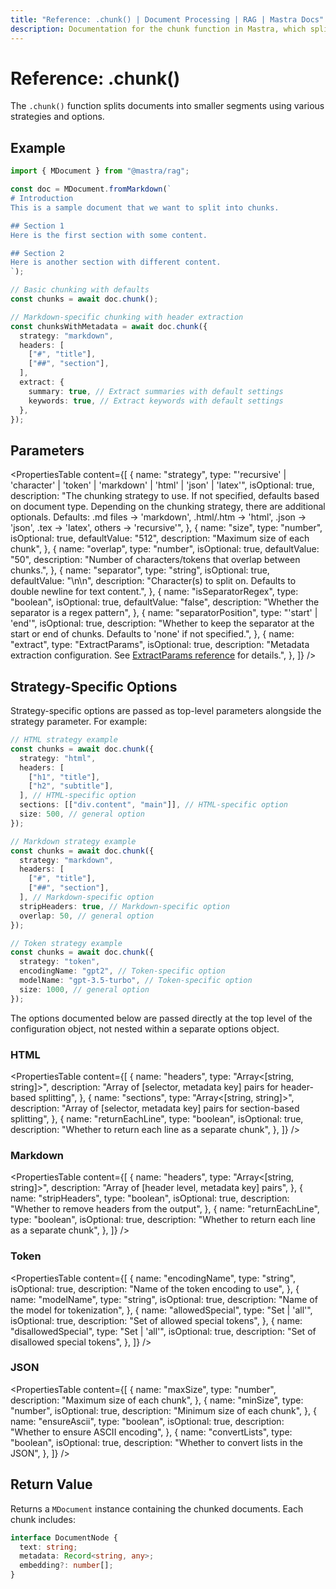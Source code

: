 ```yaml
---
title: "Reference: .chunk() | Document Processing | RAG | Mastra Docs"
description: Documentation for the chunk function in Mastra, which splits documents into smaller segments using various strategies.
---
```


# Reference: .chunk()

The `.chunk()` function splits documents into smaller segments using various strategies and options.

## Example

```typescript
import { MDocument } from "@mastra/rag";

const doc = MDocument.fromMarkdown(`
# Introduction
This is a sample document that we want to split into chunks.

## Section 1
Here is the first section with some content.

## Section 2 
Here is another section with different content.
`);

// Basic chunking with defaults
const chunks = await doc.chunk();

// Markdown-specific chunking with header extraction
const chunksWithMetadata = await doc.chunk({
  strategy: "markdown",
  headers: [
    ["#", "title"],
    ["##", "section"],
  ],
  extract: {
    summary: true, // Extract summaries with default settings
    keywords: true, // Extract keywords with default settings
  },
});
```

## Parameters

<PropertiesTable
  content={[
    {
      name: "strategy",
      type: "'recursive' | 'character' | 'token' | 'markdown' | 'html' | 'json' | 'latex'",
      isOptional: true,
      description:
        "The chunking strategy to use. If not specified, defaults based on document type. Depending on the chunking strategy, there are additional optionals. Defaults: .md files → 'markdown', .html/.htm → 'html', .json → 'json', .tex → 'latex', others → 'recursive'",
    },
    {
      name: "size",
      type: "number",
      isOptional: true,
      defaultValue: "512",
      description: "Maximum size of each chunk",
    },
    {
      name: "overlap",
      type: "number",
      isOptional: true,
      defaultValue: "50",
      description: "Number of characters/tokens that overlap between chunks.",
    },
    {
      name: "separator",
      type: "string",
      isOptional: true,
      defaultValue: "\\n\\n",
      description:
        "Character(s) to split on. Defaults to double newline for text content.",
    },
    {
      name: "isSeparatorRegex",
      type: "boolean",
      isOptional: true,
      defaultValue: "false",
      description: "Whether the separator is a regex pattern",
    },
    {
      name: "separatorPosition",
      type: "'start' | 'end'",
      isOptional: true,
      description:
        "Whether to keep the separator at the start or end of chunks. Defaults to 'none' if not specified.",
    },
    {
      name: "extract",
      type: "ExtractParams",
      isOptional: true,
      description:
        "Metadata extraction configuration. See [ExtractParams reference](./extract-params) for details.",
    },
  ]}
/>

## Strategy-Specific Options

Strategy-specific options are passed as top-level parameters alongside the strategy parameter. For example:

```typescript showLineNumbers copy
// HTML strategy example
const chunks = await doc.chunk({
  strategy: "html",
  headers: [
    ["h1", "title"],
    ["h2", "subtitle"],
  ], // HTML-specific option
  sections: [["div.content", "main"]], // HTML-specific option
  size: 500, // general option
});

// Markdown strategy example
const chunks = await doc.chunk({
  strategy: "markdown",
  headers: [
    ["#", "title"],
    ["##", "section"],
  ], // Markdown-specific option
  stripHeaders: true, // Markdown-specific option
  overlap: 50, // general option
});

// Token strategy example
const chunks = await doc.chunk({
  strategy: "token",
  encodingName: "gpt2", // Token-specific option
  modelName: "gpt-3.5-turbo", // Token-specific option
  size: 1000, // general option
});
```

The options documented below are passed directly at the top level of the configuration object, not nested within a separate options object.

### HTML

<PropertiesTable
  content={[
    {
      name: "headers",
      type: "Array<[string, string]>",
      description:
        "Array of [selector, metadata key] pairs for header-based splitting",
    },
    {
      name: "sections",
      type: "Array<[string, string]>",
      description:
        "Array of [selector, metadata key] pairs for section-based splitting",
    },
    {
      name: "returnEachLine",
      type: "boolean",
      isOptional: true,
      description: "Whether to return each line as a separate chunk",
    },
  ]}
/>

### Markdown

<PropertiesTable
  content={[
    {
      name: "headers",
      type: "Array<[string, string]>",
      description: "Array of [header level, metadata key] pairs",
    },
    {
      name: "stripHeaders",
      type: "boolean",
      isOptional: true,
      description: "Whether to remove headers from the output",
    },
    {
      name: "returnEachLine",
      type: "boolean",
      isOptional: true,
      description: "Whether to return each line as a separate chunk",
    },
  ]}
/>

### Token

<PropertiesTable
  content={[
    {
      name: "encodingName",
      type: "string",
      isOptional: true,
      description: "Name of the token encoding to use",
    },
    {
      name: "modelName",
      type: "string",
      isOptional: true,
      description: "Name of the model for tokenization",
    },
    {
      name: "allowedSpecial",
      type: "Set<string> | 'all'",
      isOptional: true,
      description: "Set of allowed special tokens",
    },
    {
      name: "disallowedSpecial",
      type: "Set<string> | 'all'",
      isOptional: true,
      description: "Set of disallowed special tokens",
    },
  ]}
/>

### JSON

<PropertiesTable
  content={[
    {
      name: "maxSize",
      type: "number",
      description: "Maximum size of each chunk",
    },
    {
      name: "minSize",
      type: "number",
      isOptional: true,
      description: "Minimum size of each chunk",
    },
    {
      name: "ensureAscii",
      type: "boolean",
      isOptional: true,
      description: "Whether to ensure ASCII encoding",
    },
    {
      name: "convertLists",
      type: "boolean",
      isOptional: true,
      description: "Whether to convert lists in the JSON",
    },
  ]}
/>

## Return Value

Returns a `MDocument` instance containing the chunked documents. Each chunk includes:

```typescript
interface DocumentNode {
  text: string;
  metadata: Record<string, any>;
  embedding?: number[];
}
```
